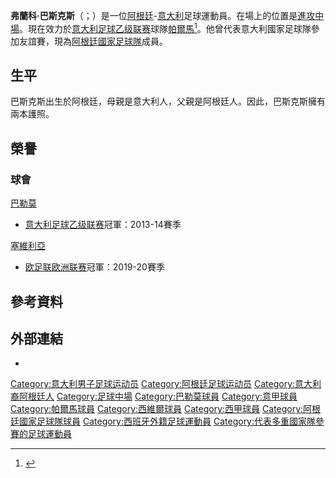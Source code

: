 {{noteTA
|G1=Football
|G2=uefa
|G3=西甲
|G4=意甲
|G5=南美球會
|1=zh-hans:巴斯克斯;zh-hk:華斯基斯;zh-tw:巴斯克斯
|2=zh-hans:弗朗科;zh-hk:法蘭高;zh-tw:弗蘭科
}}

{{Infobox football biography
| name = 弗蘭科·巴斯克斯<br />Franco Vázquez
| fullname = Franco Damián Vázquez
| image = 20150616 - Portugal - Italie - Genève - Franco Vazquez.jpg
| caption = 巴斯克斯於2015年效力於[[義大利國家足球隊|義大利國家隊]]
| birth_date = {{birth date and age|1989|2|22|df=y}}<ref name="generazioneditalenti">{{cite news |url=http://www.generazioneditalenti.com/2010/08/franco-vazquez-1989-argentina.html |publisher=Generazione di Talenti |accessdate=6 September 2011 |date=August 2010 |language=it |title=Franco Vázquez : 1989 - Argentina |archive-date=2017-09-07 |archive-url=https://web.archive.org/web/20170907215008/http://www.generazioneditalenti.com/2010/08/franco-vazquez-1989-argentina.html |dead-url=no }}</ref>
| birth_place = {{ARG}}[[坦蒂|坦蒂]]
| height = {{height|m=1.87}}
| position = [[中場|攻擊中場]]
| currentclub = [[帕爾馬足球會|帕爾馬]]
| clubnumber = 10
| youthclubs1 = Barrio Parque
| youthclubs2 = [[貝爾格拉諾競技俱樂部|貝格拉諾]]
| youthyears1 = 2003–2005 
| youthyears2 = 2005–2007 
| years1 = 2007–2011 | caps1 = 95  | goals1 = 15 | clubs1 = [[貝爾格拉諾競技俱樂部|貝格拉諾]]
| years2 = 2012–2016 | caps2 = 105 | goals2 = 22 | clubs2 = [[巴勒莫足球俱樂部|巴勒莫]]
| years3 = 2012–2013 | caps3 = 18  | goals3 = 3  | clubs3 = → [[巴列卡诺闪电|巴列卡诺]] (租借)
| years4 = 2016–2021 | caps4 = 140 | goals4 = 18 | clubs4 = [[塞維利亞足球俱樂部|塞維利亞]]
| years5 = 2021–     | caps5 = 13  | goals5 = 4  | clubs5 = [[帕爾馬足球會|帕爾馬]]
| nationalteam1 = [[義大利國家隊|義大利]] 
| nationalyears1 = 2015
| nationalcaps1 = 2  
| nationalgoals1 = 0
| nationalteam2 = [[阿根廷國家足球隊|阿根廷]] 
| nationalyears2 = 2018–
| nationalcaps2 = 3  
| nationalgoals2 = 0
| pcupdate = 2021年1月19日
| ntupdate = 2018年9月8日
}}

'''弗蘭科·巴斯克斯'''（{{lang-es|Franco Vázquez}}；{{bd|1989年|2月22日}}）是一位[[阿根廷|阿根廷]]-[[意大利|意大利]]足球運動員。在場上的位置是[[進攻中場|進攻中場]]。現在效力於[[意大利足球乙级联赛|意大利足球乙级联赛]]球隊[[帕爾馬足球會|帕爾馬]]<ref>{{cite news |access-date=16 January 2015 |date=18 January 2015 |language=it |publisher=US Città di Palermo |url=http://palermocalcio.it/it/1415/news/scheda.php?id=30949 |title="MUDO", LA STORIA CONTINUA. VAZQUEZ ROSANERO FINO AL 2019 |trans_title="MUDO", HISTORY GOES ON. VAZQUEZ TO STAY ROSANERO TILL 2019 |archive-url=https://web.archive.org/web/20150118173408/http://palermocalcio.it/it/1415/news/scheda.php?id=30949 |archive-date=2015-01-18 |dead-url=yes }}</ref>。他曾代表意大利國家足球隊參加友誼賽，現為[[阿根廷國家足球隊|阿根廷國家足球隊]]成員。

== 生平 ==
巴斯克斯出生於阿根廷，母親是意大利人，父親是阿根廷人。因此，巴斯克斯擁有兩本護照。

== 榮譽 ==
=== 球會 ===
;{{flagicon|ITA}} [[巴勒莫足球俱樂部|巴勒莫]]
*[[意大利足球乙级联赛|意大利足球乙级联赛]]冠軍：2013-14賽季

;{{flagicon|ESP}} [[塞維利亞足球俱樂部|塞維利亞]]
*[[欧足联欧洲联赛|欧足联欧洲联赛]]冠軍：2019-20賽季

==參考資料==
{{Reflist}}

== 外部連結 ==
*{{Soccerway}}

{{帕爾馬球員名單}}

{{DEFAULTSORT: Vázquez, Franco}}
[[Category:意大利男子足球运动员|Category:意大利男子足球运动员]]
[[Category:阿根廷足球运动员|Category:阿根廷足球运动员]]
[[Category:意大利裔阿根廷人|Category:意大利裔阿根廷人]]
[[Category:足球中場|Category:足球中場]]
[[Category:巴勒莫球員|Category:巴勒莫球員]]
[[Category:意甲球員|Category:意甲球員]]
[[Category:帕爾馬球員|Category:帕爾馬球員]]
[[Category:西維爾球員|Category:西維爾球員]]
[[Category:西甲球員|Category:西甲球員]]
[[Category:阿根廷國家足球隊球員|Category:阿根廷國家足球隊球員]]
[[Category:西班牙外籍足球運動員|Category:西班牙外籍足球運動員]]
[[Category:代表多重國家隊參賽的足球運動員|Category:代表多重國家隊參賽的足球運動員]]